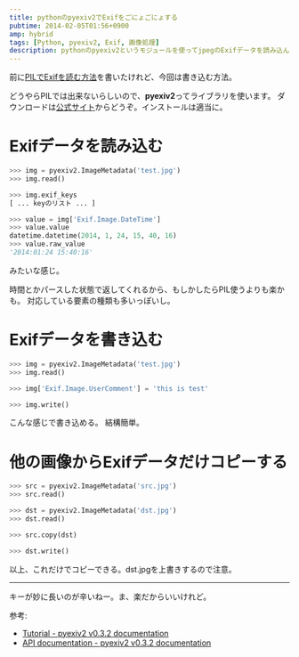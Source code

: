 ```yaml
---
title: pythonのpyexiv2でExifをごにょごにょする
pubtime: 2014-02-05T01:56+0900
amp: hybrid
tags: [Python, pyexiv2, Exif, 画像処理]
description: pythonのpyexiv2というモジュールを使ってjpegのExifデータを読み込んだり書き込んだりを試してみました。
---
```


前に[PILでExifを読む方法](/blog/2013/11/python-exif-with-pil)を書いたけれど、今回は書き込む方法。

どうやらPILでは出来ないらしいので、**pyexiv2**ってライブラリを使います。
ダウンロードは[公式サイト](http://tilloy.net/dev/pyexiv2/)からどうぞ。インストールは適当に。

# Exifデータを読み込む
``` python
>>> img = pyexiv2.ImageMetadata('test.jpg')
>>> img.read()

>>> img.exif_keys
[ ... keyのリスト ... ]

>>> value = img['Exif.Image.DateTime']
>>> value.value
datetime.datetime(2014, 1, 24, 15, 40, 16)
>>> value.raw_value
'2014:01:24 15:40:16'
```
みたいな感じ。

時間とかパースした状態で返してくれるから、もしかしたらPIL使うよりも楽かも。
対応している要素の種類も多いっぽいし。

# Exifデータを書き込む
``` python
>>> img = pyexiv2.ImageMetadata('test.jpg')
>>> img.read()

>>> img['Exif.Image.UserComment'] = 'this is test'

>>> img.write()
```
こんな感じで書き込める。
結構簡単。

# 他の画像からExifデータだけコピーする
``` python
>>> src = pyexiv2.ImageMetadata('src.jpg')
>>> src.read()

>>> dst = pyexiv2.ImageMetadata('dst.jpg')
>>> dst.read()

>>> src.copy(dst)

>>> dst.write()
```
以上、これだけでコピーできる。dst.jpgを上書きするので注意。

---

キーが妙に長いのが辛いねー。ま、楽だからいいけれど。

参考:
- <a href="http://tilloy.net/dev/pyexiv2/tutorial.html" target="_blank">Tutorial - pyexiv2 v0.3.2 documentation</a>
- <a href="http://tilloy.net/dev/pyexiv2/api.html" target="_blank">API documentation - pyexiv2 v0.3.2 documentation</a>
